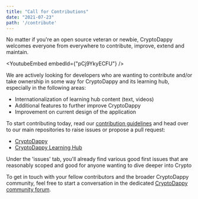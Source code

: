 ```yaml
---
title: "Call for Contributions"
date: "2021-07-23"
path: '/contribute'
---
```



No matter if you're an open source veteran or newbie, CryptoDappy welcomes everyone from
everywhere to contribute, improve, extend and maintain.

<YoutubeEmbed embedId={"pCj9YkyECFU"} />

We are actively looking for developers who are wanting to contribute and/or take
ownership in some way for CryptoDappy and its learning hub, especially in the following areas:

* Internationalization of learning hub content (text, videos)
* Additional features to further improve CryptoDappy
* Improvement on current design of the application

To start contributing today, read our 
[contribution guidelines](https://github.com/bebner/crypto-dappy/blob/master/CONTRIBUTING.md) 
and head over to our main repositories to raise issues or propose a pull request:

* [CryptoDappy](https://github.com/bebner/crypto-dappy)
* [CryptoDappy Learning Hub](https://github.com/bebner/crypto-dappy-learning-hub)

Under the 'issues' tab, you'll already find various good first issues that are reasonably 
scoped and good for anyone wanting to dive deeper into Crypto

To get in touch with your fellow contributors and the broader CryptoDappy community,
feel free to start a conversation in the dedicated 
[CryptoDappy community forum](https://forum.onflow.org/c/community-projects/cryptodappy).